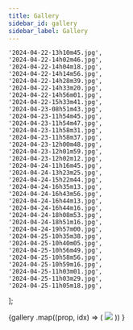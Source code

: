 ```yaml
---
title: Gallery
sidebar_id: gallery
sidebar_label: Gallery
---
```



    '2024-04-22-13h10m45.jpg',
    '2024-04-22-14h02m46.jpg',
    '2024-04-22-14h04m18.jpg',
    '2024-04-22-14h14m56.jpg',
    '2024-04-22-14h28m39.jpg',
    '2024-04-22-14h33m20.jpg',
    '2024-04-22-14h56m01.jpg',
    '2024-04-22-15h33m41.jpg',
    '2024-04-23-08h51m43.jpg',
    '2024-04-23-11h54m45.jpg',
    '2024-04-23-11h54m47.jpg',
    '2024-04-23-11h58m31.jpg',
    '2024-04-23-11h58m37.jpg',
    '2024-04-23-12h00m48.jpg',
    '2024-04-23-12h01m59.jpg',
    '2024-04-23-12h02m12.jpg',
    '2024-04-24-11h16m45.jpg',
    '2024-04-24-13h23m25.jpg',
    '2024-04-24-15h22m44.jpg',
    '2024-04-24-16h35m13.jpg',
    '2024-04-24-16h43m56.jpg',
    '2024-04-24-16h44m13.jpg',
    '2024-04-24-16h44m16.jpg',
    '2024-04-24-18h08m53.jpg',
    '2024-04-24-18h51m16.jpg',
    '2024-04-24-19h57m00.jpg',
    '2024-04-25-10h35m38.jpg',
    '2024-04-25-10h40m05.jpg',
    '2024-04-25-10h56m49.jpg',
    '2024-04-25-10h58m56.jpg',
    '2024-04-25-10h59m16.jpg',
    '2024-04-25-11h03m01.jpg',
    '2024-04-25-11h03m29.jpg',
    '2024-04-25-11h05m18.jpg',
];


<div className="container">
  <Carousel>
  {gallery
    .map((prop, idx) => (
      <Carousel.Item>
        <Image src={'/2024/photo/' + prop} />
      </Carousel.Item>
    ))
  }
  </Carousel>
</div>

